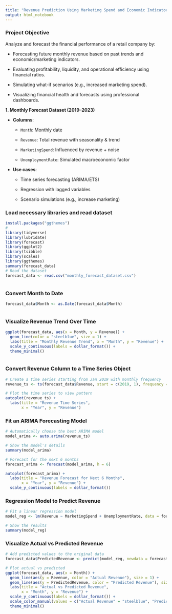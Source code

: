 ```yaml
---
title: "Revenue Prediction Using Marketing Spend and Economic Indicators"
output: html_notebook
---
```


### **Project Objective**

Analyze and forecast the financial performance of a retail company by:

-   Forecasting future monthly revenue based on past trends and economic/marketing indicators.

-   Evaluating profitability, liquidity, and operational efficiency using financial ratios.

-   Simulating what-if scenarios (e.g., increased marketing spend).

-   Visualizing financial health and forecasts using professional dashboards.

**1. Monthly Forecast Dataset (2019–2023)**

-   **Columns**:

    -   `Month`: Monthly date

    -   `Revenue`: Total revenue with seasonality & trend

    -   `MarketingSpend`: Influenced by revenue + noise

    -   `UnemploymentRate`: Simulated macroeconomic factor

-   **Use cases**:

    -   Time series forecasting (ARIMA/ETS)

    -   Regression with lagged variables

    -   Scenario simulations (e.g., increase marketing)

### **Load necessary libraries and read dataset**

```r
install.packages("ggthemes")
# 
library(tidyverse)
library(lubridate)
library(forecast)
library(ggplot2)
library(tsibble)
library(scales)
library(ggthemes)
summary(forecast_data)
# Read the dataset
forecast_data <- read.csv("monthly_forecast_dataset.csv")



```

### Convert Month to Date

```r
forecast_data$Month <- as.Date(forecast_data$Month)



```

### Visualize Revenue Trend Over Time

```r

ggplot(forecast_data, aes(x = Month, y = Revenue)) +
  geom_line(color = "steelblue", size = 1) +
  labs(title = "Monthly Revenue Trend", x = "Month", y = "Revenue") +
  scale_y_continuous(labels = dollar_format()) +
  theme_minimal()



```

### Convert Revenue Column to a Time Series Object

```r
# Create a time series starting from Jan 2019 with monthly frequency
revenue_ts <- ts(forecast_data$Revenue, start = c(2019, 1), frequency = 12)

# Plot the time series to view pattern
autoplot(revenue_ts) +
  labs(title = "Revenue Time Series",
       x = "Year", y = "Revenue")
```

### Fit an ARIMA Forecasting Model

```r
# Automatically choose the best ARIMA model
model_arima <- auto.arima(revenue_ts)

# Show the model's details
summary(model_arima)

# Forecast for the next 6 months
forecast_arima <- forecast(model_arima, h = 6)

autoplot(forecast_arima) +
  labs(title = "Revenue Forecast for Next 6 Months",
       x = "Year", y = "Revenue") +
  scale_y_continuous(labels = dollar_format())
```

### Regression Model to Predict Revenue

```r
# Fit a linear regression model
model_reg <- lm(Revenue ~ MarketingSpend + UnemploymentRate, data = forecast_data)

# Show the results
summary(model_reg)

```

### Visualize Actual vs Predicted Revenue

```r
# Add predicted values to the original data
forecast_data$PredictedRevenue <- predict(model_reg, newdata = forecast_data)

# Plot actual vs predicted
ggplot(forecast_data, aes(x = Month)) +
  geom_line(aes(y = Revenue, color = "Actual Revenue"), size = 1) +
  geom_line(aes(y = PredictedRevenue, color = "Predicted Revenue"), size = 1, linetype = "dashed") +
  labs(title = "Actual vs Predicted Revenue",
       x = "Month", y = "Revenue") +
  scale_y_continuous(labels = dollar_format()) +
  scale_color_manual(values = c("Actual Revenue" = "steelblue", "Predicted Revenue" = "darkred")) +
  theme_minimal()
```
